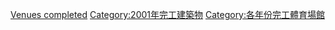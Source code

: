 {{10years|21世紀|完工體育場館|2001|各年份完工體育場館}}

[[Category:2001年體育|Venues completed]]
[[Category:2001年完工建築物|Category:2001年完工建築物]]
[[Category:各年份完工體育場館|Category:各年份完工體育場館]]